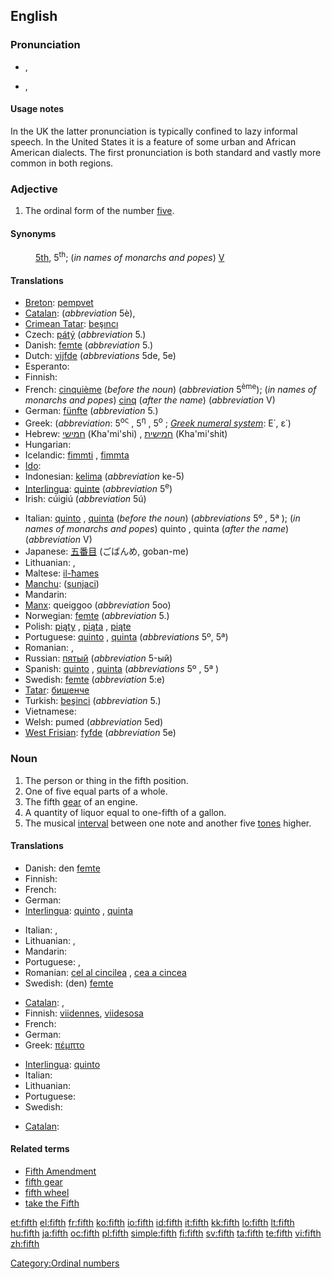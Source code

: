 {{wikipedia}}
{{also|Fifth}}
==English==
{{ordinalbox|en|4th|5th|6th|fourth|sixth|card=five}}

===Pronunciation===
{{tearoom}}
* {{a|UK|US|standard}} {{IPA|/fɪfθ/}}, {{SAMPA|/fɪfT/}}
*: {{audio|en-us-fifth.ogg|Audio (US)}}
*: {{rhymes|ɪfθ}}
* {{a|UK|US|informal or dialectal}} {{IPA|/fɪθ/}}, {{SAMPA|/fIT/}}
*: {{rhymes|ɪθ}}

====Usage notes====
In the UK the latter pronunciation is typically confined to lazy informal speech. In the United States it is a feature of some urban and African American dialects. The first pronunciation is both standard and vastly more common in both regions.

===Adjective===
{{en-adj|-}}

# The ordinal form of the number [[five]].

====Synonyms====
: [[5th]], 5<sup>th</sup>; (''in names of monarchs and popes'') [[V]]

====Translations====
{{trans-top|Ordinal form of the number 5}}
* [[Breton]]: [[pempvet]]
* [[Catalan]]: {{t-|ca|cinquè|m}} (''abbreviation'' 5è), {{t-|ca|quint|m}}
* [[Crimean Tatar]]: [[beşıncı]]
* Czech: [[pátý]] (''abbreviation'' 5.)
* Danish: [[femte]] (''abbreviation'' 5.)
* Dutch: [[vijfde]] (''abbreviations'' 5de, 5e)
* Esperanto: {{t-|eo|kvina|xs=Esperanto}}
* Finnish: {{t+|fi|viides}}
* French: [[cinquième]] (''before the noun'') (''abbreviation'' 5<sup>ème</sup>); (''in names of monarchs and popes'') [[cinq]] (''after the name'') (''abbreviation'' V)
* German: [[fünfte]] (''abbreviation'' 5.)
* Greek: {{t+|el|πέμπτος|sc=Grek}} (''abbreviation'': 5<sup>ος</sup> {{m}}, 5<sup>η</sup> {{f}}, 5<sup>ο</sup> {{n}}; ''[[Greek numerals|Greek numeral system]]'': Ε΄, ε΄)
* Hebrew: [[חמישי]] (Kha'mi'shi) {{m}}, [[חמישית]] (Kha'mi'shit) {{f}}
* Hungarian: {{t+|hu|ötödik}}
* Icelandic: [[fimmti]] {{m}}, [[fimmta]] {{f|n}}
* [[Ido]]: {{t+|io|kinesma|xs=Ido}}
* Indonesian: [[kelima]] (''abbreviation'' ke-5)
* [[Interlingua]]: [[quinte]] (''abbreviation'' 5<sup>e</sup>)
* Irish: cúigiú (''abbreviation'' 5ú)
{{trans-mid}}
* Italian: [[quinto]] {{m}}, [[quinta]] {{f}} (''before the noun'') (''abbreviations'' 5º {{m}}, 5ª {{f}}); (''in names of monarchs and popes'') quinto {{m}}, quinta {{f}} (''after the name'') (''abbreviation'' V)
* Japanese: [[五番目]] (ごばんめ, goban-me)
* Lithuanian: {{t+|lt|penktas|m|xs=Lithuanian}}, {{t+|lt|penkta|f|xs=Lithuanian}}
* Maltese: [[il-ħames]]
* [[Manchu]]: ([[sunjaci]])
* Mandarin: {{t|zh|第五|tr=dìwǔ|sc=Hani}}
* [[Manx]]: queiggoo (''abbreviation'' 5oo)
* Norwegian: [[femte]] (''abbreviation'' 5.)
* Polish: [[piąty]] {{m}}, [[piąta]] {{f}}, [[piąte]] {{n}}
* Portuguese: [[quinto]] {{m}}, [[quinta]] {{f}} (''abbreviations'' 5º{{m}}, 5ª{{f}})
* Romanian: {{t-|ro|cincilea|m}}, {{t-|ro|cincea|f}}
* Russian: [[пятый]] (''abbreviation'' 5-ый)
* Spanish: [[quinto]] {{m}}, [[quinta]] {{f}} (''abbreviations'' 5º {{m}}, 5ª {{f}})
* Swedish: [[femte]] (''abbreviation'' 5:e)
* [[Tatar]]: [[бишенче]]
* Turkish: [[beşinci]] (''abbreviation'' 5.)
* Vietnamese: {{t+|vi|thứ năm|xs=Vietnamese}}
* Welsh: pumed (''abbreviation'' 5ed)
* [[West Frisian]]: [[fyfde]] (''abbreviation'' 5e)
{{trans-bottom}}

===Noun===
{{en-noun}}

# The person or thing in the fifth position.
# One of five equal parts of a whole.
# The fifth [[gear]] of an engine.
# A quantity of liquor equal to one-fifth of a gallon.
# The musical [[interval]] between one note and another five [[tone]]s higher.

====Translations====

{{trans-top|person or thing in the fifth position}}
* Danish: den [[femte]] {{c}}
* Finnish: {{t+|fi|viides}}
* French: {{t+|fr|cinquième|m|f}}
* German: {{t|de|Fünfte|m|f|n}}
* [[Interlingua]]: [[quinto]] {{m}}, [[quinta]] {{f}}
{{trans-mid}}
* Italian: {{t+|it|quinto|m}}, {{t+|it|quinta|f}}
* Lithuanian: {{t+|lt|penktas|m|xs=Lithuanian}}, {{t+|lt|penkta|f|xs=Lithuanian}}
* Mandarin: {{t|zh|第五|tr=dìwǔ|sc=Hani}}
* Portuguese: {{t+|pt|quinto|m}}, {{t+|pt|quinta|f}}
* Romanian: [[cel al cincilea]] {{m}}, [[cea a cincea]] {{f}}
* Swedish: (den) [[femte]] {{c}}
{{trans-bottom}}

{{trans-top|one of five equal parts of a whole}}
* [[Catalan]]: {{t-|ca|cinquè|m}},  {{t-|ca|quint|m}}
* Finnish: [[viidennes]], [[viidesosa]]
* French: {{t+|fr|cinquième|m}}
* German: {{t|de|Fünftel|n}}
* Greek: [[πέμπτο]] {{n}}
{{trans-mid}}
* [[Interlingua]]: [[quinto]]
* Italian: {{t+|it|quinto|m}}
* Lithuanian: {{t+|lt|penktadalis|m|xs=Lithuanian}}
* Portuguese: {{t+|pt|quinto|m}}
* Swedish: {{t+|sv|femtedel|c}}
{{trans-bottom}}

{{trans-see|fifth gear}}

{{trans-top|quantity of liquor equal to one-fifth of a gallon}}
{{trans-mid}}
{{trans-bottom}}

{{trans-top|musical interval}}
* [[Catalan]]: {{t-|ca|quinta|f}}
{{trans-mid}}
{{trans-bottom}}

====Related terms====
* [[Fifth Amendment]]
* [[fifth gear]]
* [[fifth wheel]]
* [[take the Fifth]]

[[Category:Ordinal numbers]]

[[et:fifth]]
[[el:fifth]]
[[fr:fifth]]
[[ko:fifth]]
[[io:fifth]]
[[id:fifth]]
[[it:fifth]]
[[kk:fifth]]
[[lo:fifth]]
[[lt:fifth]]
[[hu:fifth]]
[[ja:fifth]]
[[oc:fifth]]
[[pl:fifth]]
[[simple:fifth]]
[[fi:fifth]]
[[sv:fifth]]
[[ta:fifth]]
[[te:fifth]]
[[vi:fifth]]
[[zh:fifth]]